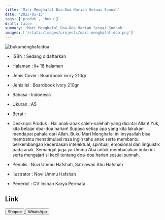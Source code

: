 ```yaml
---
title: 'Mari Menghafal Doa-Doa Harian Sesuai Sunnah'
date: '2023-01-15'
tags: ['produk', 'buku']
draft: false
summary: 'Mari Menghafal Doa-Doa Harian Sesuai Sunnah'
images: ['/static/images/projects/mari-menghafal-doa.png']
---
```


![bukumenghafaldoa](/static/images/projects/mari-menghafal-doa.png)

- ISBN : Sedang didaftarkan
- Halaman : ii+ 18 halaman
- Jenis Cover : Boardbook ivory 210gr
- Jenis Isi : Boardbook ivory 210gr
- Bahasa : Indonesia
- Ukuran : A5
- Berat : 
- Deskripsi Produk : Hai anak-anak saleh-salehah yang dicintai Allah! Yuk, kita belajar doa-doa harian!
Supaya setiap apa yang kita lakukan mendapat pahala dari Allah.
Buku Mari Menghafal ini insyaallah bisa membantu menstimulasi rasa ingin tahu anak serta membantu perkembangan kecerdasan intelektual, spiritual, emosional dan linguistik pada anak.
Semangat juga ya Umma Aba untuk membacakan buku ini serta mengajari si kecil tentang doa-doa harian sesuai sunnah.

- Penulis : Novi Ummu Hafshah, Satriawan Abu Hafshah
- Ilustrator : Novi Ummu Hafshah
- Penerbit : CV Inshan Karya Permata

## Link

<div>
<a
  href="https://shp.ee/c2xqaxi"
  target="_blank">
  <button className="btn-shopee">Shopee</button>
</a>

  <a href="https://wa.me/6285747101917" target="_blank">
    <button className="btn-wa">WhatsApp</button>
  </a>
</div>
